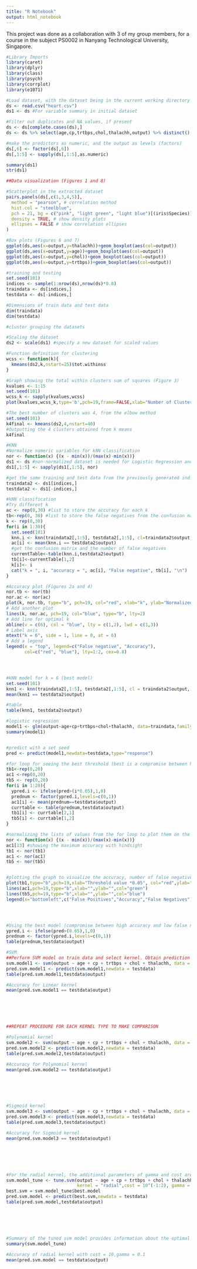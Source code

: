 ```yaml
---
title: "R Notebook"
output: html_notebook
---
```


This project was done as a collaboration with 3 of my group members, for a course in the subject PS0002 in Nanyang Technological University, Singapore.

```r
#Library Imports
library(caret)
library(dplyr)
library(class)
library(psych)
library(corrplot)
library(e1071)

#Load dataset, with the dataset being in the current working directory
ds <- read.csv("heart.csv")
ds1 <- ds #For variable summary in initial dataset

#Filter out duplicates and NA values, if present
ds <- ds[complete.cases(ds),]
ds <- ds %>% select(age,cp,trtbps,chol,thalachh,output) %>% distinct()

#make the predictors as numeric, and the output as levels (factors)
ds[,6] <- factor(ds[,6])
ds[,1:5] <- sapply(ds[,1:5],as.numeric)

summary(ds1)
str(ds1)

```

```r
##Data visualization (Figures 1 and 8)

#Scatterplot in the extracted dataset
pairs.panels(ds[,c(1,3,4,5)],
  method = "pearson", # correlation method
  hist.col = "steelblue",
  pch = 21, bg = c("pink", "light green", "light blue")[(iris$Species)],
  density = TRUE, # show density plots
  ellipses = FALSE # show correlation ellipses
)

#Box plots (Figures 6 and 7)
ggplot(ds,aes(x=output,y=thalachh))+geom_boxplot(aes(col=output))
ggplot(ds,aes(x=output,y=age))+geom_boxplot(aes(col=output))
ggplot(ds,aes(x=output,y=chol))+geom_boxplot(aes(col=output))
ggplot(ds,aes(x=output,y=trtbps))+geom_boxplot(aes(col=output))
```

```r
#training and testing
set.seed(101)
indices <- sample(1:nrow(ds),nrow(ds)*0.8)
traindata <- ds[indices,]
testdata <- ds[-indices,]

#Dimensions of train data and test data
dim(traindata)
dim(testdata)
```

```r
#cluster grouping the datasets

#Scaling the dataset 
ds2 <- scale(ds1) #specify a new dataset for scaled values

#Function definition for clustering
wcss <- function(k){
  kmeans(ds2,k,nstart=25)$tot.withinss
}

#Graph showing the total within clusters sum of squares (Figure 3)
kvalues <- 1:15
set.seed(101)
wcss_k <- sapply(kvalues,wcss)
plot(kvalues,wcss_k,type='b',pch=19,frame=FALSE,xlab="Number of Clusters K",ylab = "Total within-clusters sum of squares")

#The best number of clusters was 4, from the elbow method
set.seed(101)
k4final <- kmeans(ds2,4,nstart=40)
#Outputting the 4 clusters obtained from k means
k4final
```


```r
#KNN
#Normalize numeric variables for kNN classification
nor <- function(x) {(x - min(x))/(max(x)-min(x))}
ds1 <- ds #non-normalized dataset is needed for Logistic Regression and SVM, so opy the one used for kNN into a separate variable
ds1[,1:5] <- sapply(ds1[,1:5], nor)

#get the same training and test data from the previously generated indices, but from ds1
traindata2 <- ds1[indices,]
testdata2 <- ds1[-indices,]

#kNN classification
#Try different k
ac <- rep(0,30) #list to store the accuracy for each k
tb<-rep(0, 30) #list to store the false negatives from the confusion matrix for each k
k <- rep(0,30)
for(i in 1:30){
  set.seed(101)
  knn.i <- knn(traindata2[,1:5], testdata2[,1:5], cl=traindata2$output, k = i)
  ac[i] <- mean(knn.i == testdata2$output)
  #get the confusion matrix and the number of false negatives
  currentTable<-table(knn.i,testdata2$output)
  tb[i]<-currentTable[1,2]
  k[i]<- i
  cat("k = ", i, "accuracy = ", ac[i], "False negative", tb[i], "\n")
}

#Accuracy plot (Figures 2a and 4)
nor.tb <- nor(tb) 
nor.ac <- nor(ac) 
plot(k, nor.tb, type="b", pch=19, col="red", xlab="k", ylab="Normalized values")
# Add another plot
lines(k, nor.ac, pch=19, col="blue", type="b", lty=2)
# Add line for optimal k
abline(v = c(6), col = "blue", lty = c(1,2), lwd = c(1,3))
# Label axis
mtext("k = 6", side = 1, line = 0, at = 6)
# Add a legend
legend(x = "top", legend=c("False negative", "Accuracy"),
       col=c("red", "blue"), lty=1:2, cex=0.8)




#kNN model for k = 6 (best model)
set.seed(101)
knn1 <- knn(traindata2[,1:5], testdata2[,1:5], cl = traindata2$output, k=6)
mean(knn1 == testdata2$output)

#table
table(knn1, testdata2$output)
```

```r
#logistic regression
model1 <- glm(output~age+cp+trtbps+chol+thalachh, data=traindata,family="binomial")
summary(model1)


#predict with a set seed
pred <- predict(model1,newdata=testdata,type="response")

#for loop for seeing the best threshold (best is a compromise between highest accuracy and least false negatives)
tb1<-rep(0,20)
ac1 <-rep(0,20)
tb5 <- rep(0,20)
for(i in 1:20){
  ypred.i <- ifelse(pred>(i*0.05),1,0)
  prednum <- factor(ypred.i,levels=c(0,1))
  ac1[i] <- mean(prednum==testdata$output)
  currtable <- table(prednum,testdata$output)
  tb1[i] <- currtable[2,1]
  tb5[i] <- currtable[1,2]
}

#normalizing the lists of values from the for loop to plot them on the same graph
nor <- function(x) {(x - min(x))/(max(x)-min(x))}
ac1[13] #showing the maximum accuracy with hindsight
tb1 <- nor(tb1) 
ac1 <- nor(ac1)
tb5 <- nor(tb5)


#plotting the graph to visualize the accuracy, number of false negatives and positives on the same plot (Figures 2b and 5)
plot(tb1,type="b",pch=19,xlab="Threshold value *0.05", col="red",ylab="Normalized values")
lines(ac1,pch=19,type="b",xlab="",ylab="",col="green")
lines(tb5,pch=19,type="b",xlab="",ylab="",col="blue")
legend(x="bottomleft",c("False Positives","Accuracy","False Negatives"), col=c("red","green","blue"),lty=1)




#Using the best model (compromise between high accuracy and low false negatives)
ypred.i <- ifelse(pred>(0.65),1,0)
prednum <- factor(ypred.i,levels=c(0,1))
table(prednum,testdata$output)

```


```r
#SVM
##Perform SVM model on train data and select kernel. Obtain prediction and confusion matrix.
svm.model1 <- svm(output ~ age + cp + trtbps + chol + thalachh, data = traindata, kernel = "linear")
pred.svm.model1 <- predict(svm.model1,newdata = testdata)
table(pred.svm.model1,testdata$output)

#Accuracy for Linear kernel
mean(pred.svm.model1 == testdata$output)






##REPEAT PROCEDURE FOR EACH KERNEL TYPE TO MAKE COMPARISON

#Polynomial kernel
svm.model2 <- svm(output ~ age + cp + trtbps + chol + thalachh, data = traindata,  kernel = "polynomial")
pred.svm.model2 <- predict(svm.model2,newdata = testdata)
table(pred.svm.model2,testdata$output)

#Accuracy for Polynomial kernel
mean(pred.svm.model2 == testdata$output)






#Sigmoid kernel
svm.model3 <- svm(output ~ age + cp + trtbps + chol + thalachh, data = traindata, kernel = "sigmoid")
pred.svm.model3 <- predict(svm.model3,newdata = testdata)
table(pred.svm.model3,testdata$output)

#Accuracy for Sigmoid kernel
mean(pred.svm.model3 == testdata$output)






#For the radial kernel, the additional parameters of gamma and cost are also included, and the best tuned model is used to obtain the confusion matrix and the accuracy 
svm.model_tune <- tune.svm(output ~ age + cp + trtbps + chol + thalachh, data = traindata,
                           kernel = "radial",cost = 10^(-1:2), gamma = c(0.1,0.5,1,2,2))
best.svm = svm.model_tune$best.model
pred.svm.model <- predict(best.svm,newdata = testdata)
table(pred.svm.model,testdata$output)






#Summary of the tuned svm model provides information about the optimal cost and gamma values that yield the greatest accuracy.
summary(svm.model_tune)

#Accuracy of radial kernel with cost = 10,gamma = 0.1
mean(pred.svm.model == testdata$output)

```

